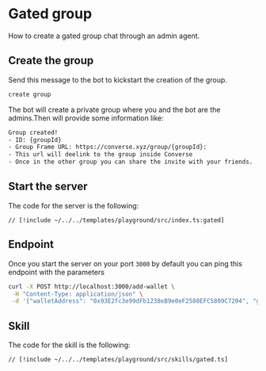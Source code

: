 # Gated group

How to create a gated group chat through an admin agent.

## Create the group

Send this message to the bot to kickstart the creation of the group.

```bash
create group
```

The bot will create a private group where you and the bot are the admins.Then will provide some information like:

```bash
Group created!
- ID: {groupId}
- Group Frame URL: https://converse.xyz/group/{groupId}:
- This url will deelink to the group inside Converse
- Once in the other group you can share the invite with your friends.
```

## Start the server

The code for the server is the following:

```tsx [src/index.ts]
// [!include ~/../../templates/playground/src/index.ts:gated]
```

## Endpoint

Once you start the server on your port `3000` by default you can ping this endpoint with the parameters

```bash
curl -X POST http://localhost:3000/add-wallet \
 -H "Content-Type: application/json" \
 -d '{"walletAddress": "0x93E2fc3e99dFb1238eB9e0eF2580EFC5809C7204", "groupId": "b9ab876c87ef3cf63b81c8d45c824fae"}'
```

## Skill

The code for the skill is the following:

```tsx [src/skills/gated.ts]
// [!include ~/../../templates/playground/src/skills/gated.ts]
```
